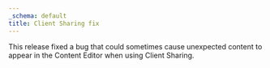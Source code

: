 ```yaml
---
_schema: default
title: Client Sharing fix
---
```

This release fixed a bug that could sometimes cause unexpected content to appear in the Content Editor when using Client Sharing.